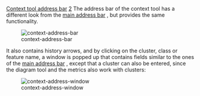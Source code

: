 [[Property:title|Context tool address bar]]
[[Property:weight|2]]
The address bar of the context tool has a different look from the [[Main address bar|main address bar]] , but provides the same functionality. 

[[Image:context-address-bar]]  

It also contains history arrows, and by clicking on the cluster, class or feature name, a window is popped up that contains fields similar to the ones of the [[Main address bar|main address bar]] , except that a cluster can also be entered, since the diagram tool and the metrics also work with clusters: 

[[Image:context-address-window]]  

{{tip| '''Tip''': Labels in this address bar are pickable, to send the address to other tools easily. }}

{{note| '''Note''': The context tool only has an address bar if it is unlinked from the editor. }}

{{seealso| '''See Also''' <br/>
[[Change data share mode|Unlinking the context tool]]  }}




